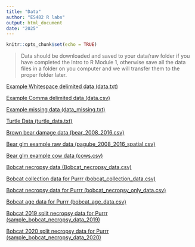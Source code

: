 ```yaml
---
title: "Data"
author: "ES482 R labs"
output: html_document
date: "2025"
---
```


```r
knitr::opts_chunk$set(echo = TRUE)
```

> Data should be downloaded and saved to your data/raw folder if you have completed the Intro to R Module 1, otherwise save all the data files in a folder on you computer and we will transfer them to the proper folder later.

[Example Whitespace delimited data (data.txt)](data/raw/data.txt) 

[Example Comma delimited data (data.csv)](data/raw/data.csv) 

[Example missing data (data_missing.txt)](data/raw/data_missing.txt)

[Turtle Data (turtle_data.txt)](data/raw/turtle_data.txt)

[Brown bear damage data (bear_2008_2016.csv)](data/raw/bear_2008_2016.csv)

[Bear glm example raw data (pagube_2008_2016_spatial.csv)](data/raw/pagube_2008_2016_spatial.csv)

[Bear glm example cow data (cows.csv)](data/raw/cows.csv)

[Bobcat necropsy data (Bobcat_necropsy_data.csv)](data/raw/Bobcat_necropsy_data.csv)

[Bobcat collection data for Purrr (bobcat_collection_data.csv)](data/raw/bobcat_collection_data.csv)

[Bobcat necropsy data for Purrr (bobcat_necropsy_only_data.csv)](data/raw/bobcat_necropsy_only_data.csv)

[Bobcat age data for Purrr (bobcat_age_data.csv)](data/raw/bobcat_age_data.csv)

[Bobcat 2019 split necropsy data for Purrr (sample_bobcat_necropsy_data_2019)](data/raw/sample_bobcat_neropsy_data_2019.csv)  

[Bobcat 2020 split necropsy data for Purrr (sample_bobcat_necropsy_data_2020)](data/raw/sample_bobcat_neropsy_data_2020.csv)  